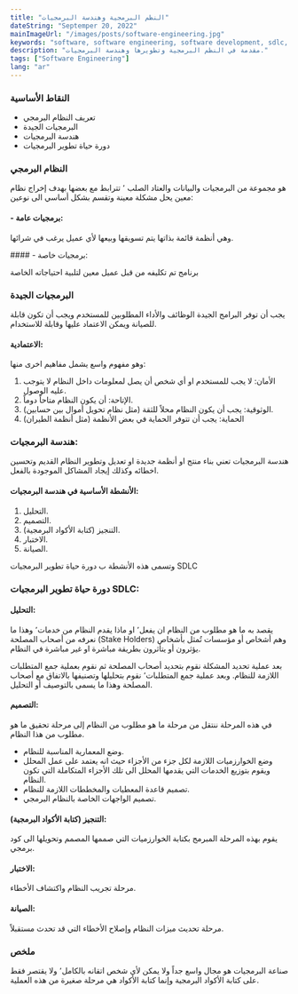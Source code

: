```yaml
---
title: "النظم البرمجية وهندسة البرمجيات"
dateString: "Septemper 20, 2022"
mainImageUrl: "/images/posts/software-engineering.jpg"
keywords: "software, software engineering, software development, sdlc, software systems، هندسة البرمجيات"
description: "مقدمة في النظم البرمجية وتطويرها وهندسة البرمجيات."
tags: ["Software Engineering"]
lang: "ar"
---
```


### النقاط الأساسية

- تعريف النظام البرمجي
- البرمجيات الجيدة
- هندسة البرمجيات
- دورة حياة تطوير البرمجيات

### النظام البرمجي

هو مجموعة من البرمجيات والبيانات والعتاد الصلب ٬ تترابط مع بعضها بهدف إخراج نظام معين يحل مشكلة معينة وتقسم بشكل أساسي الى نوعين:

#### - برمجيات عامة:

<p>وهي أنظمة قائمة بذاتها يتم تسويقها وبيعها لأي عميل يرغب في شرائها.</p>
#### - برمجيات خاصة:

برنامج تم تكليفه من قبل عميل معين لتلبية احتياجاته الخاصة

### البرمجيات الجيدة

يجب أن توفر البرامج الجيدة الوظائف والأداء المطلوبين للمستخدم ويجب أن تكون قابلة للصيانة
ويمكن الاعتماد عليها وقابلة للاستخدام.

#### الاعتمادية:

وهو مفهوم واسع يشمل مفاهيم اخرى منها:

1. الأمان: لا يجب للمستخدم او أي شخص أن يصل لمعلومات داخل النظام لا يتوجب عليه
   الوصول.
2. الإتاحة: أن يكون النظام متاحاً دوماً.
3. الوثوقية: يجب أن يكون النظام محلاً للثقة (مثل نظام تحويل أموال بين حسابين).
4. الحماية: يجب أن تتوفر الحماية في بعض الأنظمة (مثل أنظمة الطيران)

### هندسة البرمجيات:

هندسة البرمجيات تعني بناء منتج او أنظمة جديدة او تعديل وتطوير النظام القديم وتحسين اخطائه وكذلك إيجاد
المشاكل الموجودة بالفعل.

#### الأنشطة الأساسية في هندسة البرمجيات:

1. التحليل.
2. التصميم.
3. التنجيز (كتابة الأكواد البرمجية).
4. الاختبار.
5. الصيانة.

وتسمى هذه الأنشطة ب دورة حياة تطوير البرمجيات SDLC

### دورة حياة تطوير البرمجيات SDLC:

#### التحليل:

يقصد به ما هو مطلوب من النظام ان يفعل٬ او ماذا يقدم النظام من خدمات٬ وهذا ما نعرفه من أصحاب المصلحة (Stake Holders)
وهم أشخاص أو مؤسسات تُمثل بأشخاص يؤثرون أو يتأثرون بطريقة مباشرة او غير مباشرة في النظام.

بعد عملية تحديد المشكلة نقوم بتحديد أصحاب المصلحة ثم نقوم بعملية جمع المتطلبات اللازمة للنظام.
وبعد عملية جمع المتطلبات٬ نقوم بتحليلها وتصنيفها بالاتفاق مع أصحاب المصلحة وهذا ما يسمى بالتوصيف أو التحليل.

#### التصميم:

في هذه المرحلة ننتقل من مرحلة ما هو مطلوب من النظام إلى مرحلة تحقيق ما هو
مطلوب من هذا النظام.

- وضع المعمارية المناسبة للنظام.
- وضع الخوارزميات اللازمة لكل جزء من الأجزاء حيث انه يعتمد على عمل المحلل
  ويقوم بتوزيع الخدمات التي يقدمها المحلل الى تلك الأجزاء المتكاملة التي تكون النظام.
- تصميم قاعدة المعطيات والمخططات اللازمة للنظام.
- تصميم الواجهات الخاصة بالنظام البرمجي.

#### التنجيز (كتابة الأكواد البرمجية):

يقوم بهذه المرحلة المبرمج بكتابة الخوارزميات التي صممها المصمم وتحويلها الى
كود برمجي.

#### الاختبار:

مرحلة تجريب النظام واكتشاف الأخطاء.

#### الصيانة:

مرحلة تحديث ميزات النظام وإصلاح الأخطاء التي قد تحدث مستقبلاً.

### ملخص

صناعة البرمجيات هو مجال واسع جداً ولا يمكن لأي شخص اتقانه بالكامل٬ ولا يقتصر فقط على كتابة الأكواد البرمجية وإنما كتابة الأكواد هي مرحلة صغيرة من هذه العملية.
